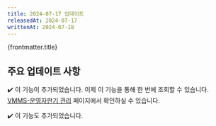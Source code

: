 ```yaml
---
title: 2024-07-17 업데이트
releasedAt: 2024-07-17
writtenAt: 2024-07-18
---
```



<SubTitle style="etc">
  {frontmatter.title}
</SubTitle>

## 주요 업데이트 사항
<ContentHeader>✔️ 이 기능이 추가되었습니다.</ContentHeader>
이제 이 기능을 통해 한 번에 조회할 수 있습니다.
[VMMS-운영자판기 관리](https://vmms.ubcn.co.kr/service/ServiceOVM) 페이지에서 확인하실 수 있습니다.

<ContentHeader>✔️ 이 기능도 추가되었습니다.</ContentHeader>
<Footer date={frontmatter.writtenAt.slice(0, 10)}></Footer>
